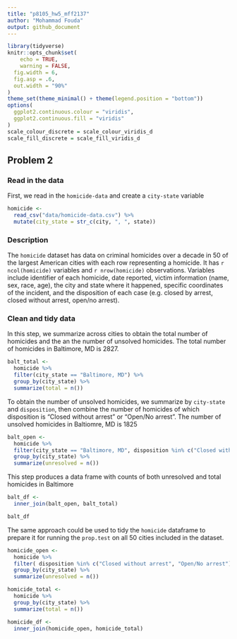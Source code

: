```yaml
---
title: "p8105_hw5_mff2137"
author: "Mohammad Fouda"
output: github_document
---
```



```r
library(tidyverse)
knitr::opts_chunk$set(
	echo = TRUE,
	warning = FALSE,
  fig.width = 6,
  fig.asp = .6,
  out.width = "90%"
)
theme_set(theme_minimal() + theme(legend.position = "bottom"))
options(
  ggplot2.continuous.colour = "viridis",
  ggplot2.continuous.fill = "viridis"
)
scale_colour_discrete = scale_colour_viridis_d
scale_fill_discrete = scale_fill_viridis_d
```


## Problem 2

### Read in the data 

First, we read in the `homicide-data` and create a `city-state` variable

```r
homicide <-
  read_csv("data/homicide-data.csv") %>% 
  mutate(city_state = str_c(city, ", ", state)) 
```

### Description

The `homicide` dataset has data on criminal homicides over a decade in 50 of the largest American cities with each row representing a homicide. It has `r ncol(homicide)` variables and `r nrow(homicide)` observations. Variables include identifier of each homicide, date reported, victim information (name, sex, race, age), the city and state where it happened, specific coordinates of the incident, and the disposition of each case (e.g. closed by arrest, closed without arrest, open/no arrest).

### Clean and tidy data

In this step, we summarize across cities to obtain the total number of homicides and the an the number of unsolved homicides. The total number of homicides in Baltimore, MD is 2827.


```r
balt_total <-
  homicide %>% 
  filter(city_state == "Baltimore, MD") %>% 
  group_by(city_state) %>% 
  summarize(total = n()) 
```

To obtain the number of unsolved homicides, we summarize by `city-state` and `disposition`, then combine the number of homicides of which disposition is “Closed without arrest” or “Open/No arrest”. The number of unsolved homicides in Baltiomre, MD is 1825

```r
balt_open <-
  homicide %>% 
  filter(city_state == "Baltimore, MD", disposition %in% c("Closed without arrest", "Open/No arrest")) %>%
  group_by(city_state) %>% 
  summarize(unresolved = n()) 
```

This step produces a data frame with counts of both unresolved and total homicides in Baltimore 

```r
balt_df <-
  inner_join(balt_open, balt_total)

balt_df
```

The same approach could be used to tidy the `homicide` dataframe to prepare it for running the `prop.test` on all 50 cities included in the dataset.

```r
homicide_open <-
  homicide %>% 
  filter( disposition %in% c("Closed without arrest", "Open/No arrest")) %>%
  group_by(city_state) %>% 
  summarize(unresolved = n())

homicide_total <-
  homicide %>% 
  group_by(city_state) %>% 
  summarize(total = n())

homicide_df <-
  inner_join(homicide_open, homicide_total)
```


